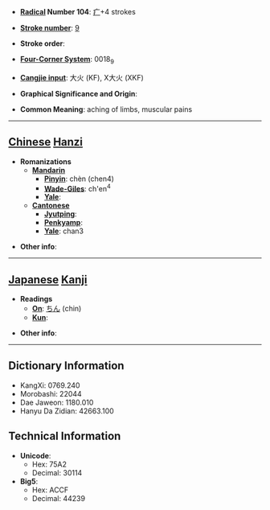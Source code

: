 * '''[[Wiktionary:Chinese radical index| Radical]] Number 104''': [[Wiktionary:Chinese radical index 疒|疒]]+4 strokes

* '''[[Wiktionary:Chinese total strokes index|Stroke number]]''': [[Wiktionary:Chinese total strokes index 9|9]]

* '''Stroke order''': 

* '''[[Wiktionary:Chinese four corner index|Four-Corner System]]''': 0018<sub>9</sub>

* '''[[Wiktionary:Chinese Cangjie index|Cangjie input]]''': 大火 (KF), X大火 (XKF)

* '''Graphical Significance and Origin''': 

* '''Common Meaning''': aching of limbs, muscular pains

----

== [[Chinese]] [[Hanzi]] ==

* '''Romanizations'''
** '''[[Mandarin]]'''
*** '''[[Pinyin]]''': chèn (chen4)
*** '''[[Wade-Giles]]''': ch'en<sup>4</sup>
*** '''[[Yale]]''': 
** '''[[Cantonese]]'''
*** '''[[Jyutping]]''':
*** '''[[Penkyamp]]''': 
*** '''[[Yale]]''': chan3

* '''Other info''': 

----

== [[Japanese]] [[Kanji]] ==

* '''Readings'''
** '''[[On]]''': [[ちん]] (chin)
** '''[[Kun]]''': 

* '''Other info''':  

----

== Dictionary Information ==

* KangXi: 0769.240
* Morobashi: 22044
* Dae Jaweon: 1180.010
* Hanyu Da Zidian: 42663.100

== Technical Information ==

* '''Unicode''':
** Hex: 75A2
** Decimal: 30114
* '''Big5''':
** Hex: ACCF
** Decimal: 44239